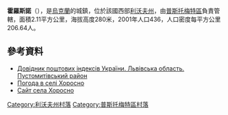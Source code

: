 {{coord|49|38|46|N|23|58|19|E|scale:100000|display=title}}

'''霍羅斯諾'''（{{lang-uk|Хоросно}}），是[[烏克蘭|烏克蘭]]的城鎮，位於該國西部[[利沃夫州|利沃夫州]]，由[[普斯托梅特區|普斯托梅特區]]負責管轄，面積2.11平方公里，海拔高度280米，2001年人口436，人口密度每平方公里206.64人。

==參考資料==
*[http://www.uaidx.com/13/298/index Довідник поштових індексів України. Львівська область. Пустомитівський район] {{Wayback|url=http://www.uaidx.com/13/298/index |date=20161011013019 }}
* [http://weather.in.ua/ua/l'vovskaja/27500 Погода в селі Хоросно] {{Wayback|url=http://weather.in.ua/ua/l%27vovskaja/27500 |date=20111221150758 }}
* [http://khorosno.pp.ua Сайт села Хоросно]{{dead link|date=2018年5月 |bot=InternetArchiveBot |fix-attempted=yes }}

[[Category:利沃夫州村落|Category:利沃夫州村落]]
[[Category:普斯托梅特區村落|Category:普斯托梅特區村落]]


{{Lviv-geo-stub}}